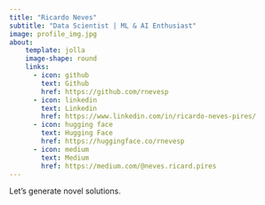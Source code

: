 ```yaml
---
title: "Ricardo Neves"
subtitle: "Data Scientist | ML & AI Enthusiast"
image: profile_img.jpg
about:
    template: jolla
    image-shape: round
    links: 
      - icon: github 
        text: Github
        href: https://github.com/rnevesp
      - icon: linkedin
        text: Linkedin
        href: https://www.linkedin.com/in/ricardo-neves-pires/
      - icon: hugging face
        text: Hugging Face
        href: https://huggingface.co/rnevesp  
      - icon: medium
        text: Medium
        href: https://medium.com/@neves.ricard.pires  
---
```


Let's generate novel solutions.

